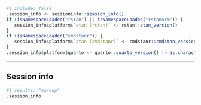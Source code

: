 ```r
#| include: false
.session_info <- sessioninfo::session_info()
if (isNamespaceLoaded("rstan") || isNamespaceLoaded("rstanarm")) {
  .session_info$platform$`stan (rstan)` <- rstan::stan_version()
}
if (isNamespaceLoaded("cmdstanr")) {
  .session_info$platform$`stan (cmdstanr)` <- cmdstanr::cmdstan_version()
}
.session_info$platform$quarto <- quarto::quarto_version() |> as.character()
```

***

::: {.callout-note appearance="minimal"}

## Session info

```r
#| results: "markup"
.session_info
```

:::



